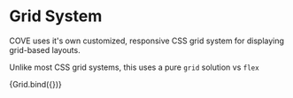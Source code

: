 
<Meta title="CSS Systems/Grid"/>

# Grid System
COVE uses it's own customized, responsive CSS grid system for displaying grid-based layouts.

Unlike most CSS grid systems, this uses a pure `grid` solution vs `flex`
<style>
{`
  .cove-grid--demo-square {
    background-color: rgb(58 86 155 / 25%);
    width: 100%;
    aspect-ratio: 1/1;
  }
`}
</style>
<Canvas sourceState="shown" withSource="open">
  <Story name="Grid">
    {Grid.bind({})}
  </Story>
</Canvas>

  <div className="cove-grid__col--4 cove-grid__col--md-3 cove-grid__col--lg-2 cove-grid--demo-square"/>
  <div className="cove-grid__col--4 cove-grid__col--md-3 cove-grid__col--lg-2 cove-grid--demo-square"/>
  <div className="cove-grid__col--4 cove-grid__col--md-3 cove-grid__col--lg-2 cove-grid--demo-square"/>
  <div className="cove-grid__col--4 cove-grid__col--md-3 cove-grid__col--lg-2 cove-grid--demo-square"/>
  <div className="cove-grid__col--4 cove-grid__col--md-3 cove-grid__col--lg-2 cove-grid--demo-square"/>
  <div className="cove-grid__col--4 cove-grid__col--md-3 cove-grid__col--lg-2 cove-grid--demo-square"/>
  <div className="cove-grid__col--4 cove-grid__col--md-3 cove-grid__col--lg-2 cove-grid--demo-square"/>
  <div className="cove-grid__col--4 cove-grid__col--md-3 cove-grid__col--lg-2 cove-grid--demo-square"/>
  <div className="cove-grid__col--4 cove-grid__col--md-3 cove-grid__col--lg-2 cove-grid--demo-square"/>
  <div className="cove-grid__col--4 cove-grid__col--md-3 cove-grid__col--lg-2 cove-grid--demo-square"/>
  <div className="cove-grid__col--4 cove-grid__col--md-3 cove-grid__col--lg-2 cove-grid--demo-square"/>
  <div className="cove-grid__col--4 cove-grid__col--md-3 cove-grid__col--lg-2 cove-grid--demo-square"/>
</div>
